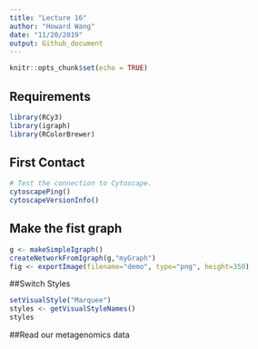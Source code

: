 ```yaml
---
title: "Lecture 16"
author: "Howard Wang"
date: "11/20/2019"
output: Github_document
---
```


```r
knitr::opts_chunk$set(echo = TRUE)
```

## Requirements
```r
library(RCy3)
library(igraph)
library(RColorBrewer)
```

## First Contact
```r
# Test the connection to Cytoscape.
cytoscapePing()
cytoscapeVersionInfo()
```
## Make the fist graph

```r
g <- makeSimpleIgraph()
createNetworkFromIgraph(g,"myGraph")
fig <- exportImage(filename="demo", type="png", height=350)
```

##Switch Styles

```r
setVisualStyle("Marquee")
styles <- getVisualStyleNames()
styles
```

##Read our metagenomics data




























